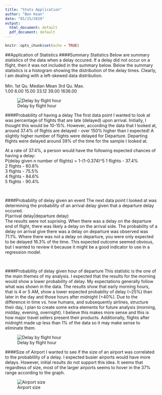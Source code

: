 ```yaml
---
title: "Stats Application"
author: "Ben Kean"
date: "01/15/2019"
output:
  html_document: default
  pdf_document: default
---
```


```r
knitr::opts_chunk$set(echo = TRUE)
```

##Application of Statistics 
####Summary Statistics
Below are summary statistics of the data when a delay occured. If a delay did not occur on a flight, then it was not included in the summary below. Below the summary statistics is a histogram showing  the distribution of the delay times. Clearly, I am dealing with a left-skewed data distribution.
<br>
<br>   Min. 1st Qu.  Median    Mean 3rd Qu.    Max. 
<br>   1.00    6.00   15.00   33.12   39.00 1636.00 
<br>

![Delay by flight hour](/Users/rhino/project_proposal/hist.png)

####Probability of having a delay
The first data point I wanted to look at was percentage of flights that are late (delayed) upon arrival. Initially, I thought this would be 10-15%. However, according the data that I looked at, around 37.4% of flights are delayed - over 150% higher than I expected! A slightly higher number of flights were delayed for Departure. Departing flights were delayed around 39% of the time for the sample I looked at.

At a rate of 37.4%, a person would have the following expected chances of having a delay:<br>
P(delay given n number of flights) = 1-(1-0.374)^5
1 flights - 37.4%<br>
2 flights - 60.8%<br>
3 flights - 75.5%<br>
4 flights - 84.6%<br>
5 flights - 90.4%<br>

<br>

####Probability of delay given an event
The next data point I looked at was determining the probability of an arrival delay given that a departure delay occured.<br>
P(arrival delay|departure delay)<br>
The results were not suprising. When there was a delay on the departure end of flight, there was likely a delay on the arrival side. The probability of a delay on arrival give there was a delay on departure was observed was 71.1%. Where there was not a delay on departure, you were only expected to be delayed 16.3% of the time. This expected outcome seemed obvious, but I wanted to review it because it might be a good indicator to use in a regression model.

<br>

####Probability of delay given hour of departure
This statistic is the one of the main themes of my analysis. I expected that the results for the morning would show a lower probability of delay. My expectations generally follow what was shown in the data. The results show that early morning hours, that is 4 or 5 AM, show a lower expected probablity of delay (~25%) than later in the day and those hours after midnight (+40%). Due to the difference in time vs. how humans, and subsequently airlines, structure their day, I plan to create some extra elements for future analysis (morning, midday, evening, overnight). I believe this makes more sense and this is how major travel sellers present their products. Additionally, flights after midnight made up less than 1% of the data so it may make sense to eliminate them.

![Delay by flight hour](/Users/rhino/project_proposal/hour.png)

####Size of Airport
I wanted to see if the size of an airport was correlated to the probablility of a delay. I expected busier airports would have more delays. However, initial results do not support this idea. It seems that regardless of size, most of the larger airports seems to hover in the 37% range according to the graph.

![Airport size](/Users/rhino/project_proposal/size.png)